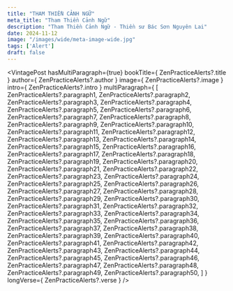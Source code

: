 ```yaml
---
title: "THAM THIỀN CẢNH NGỮ"
meta_title: "Tham Thiền Cảnh Ngữ"
description: "Tham Thiền Cảnh Ngữ - Thiền sư Bác Sơn Nguyên Lai"
date: 2024-11-12
image: "/images/wide/meta-image-wide.jpg"
tags: ['Alert']
draft: false
---
```



<div style="width: 100%; margin: auto">
  <Youtube client:load id={ZenPracticeAlerts?.youtubeId} title={ZenPracticeAlerts?.title} />
</div>

<VintagePost
  hasMultiParagraph={true}
  bookTitle={ ZenPracticeAlerts?.title }
  author={ ZenPracticeAlerts?.author }
  image={ ZenPracticeAlerts?.image }
  intro={ ZenPracticeAlerts?.intro }
  multiParagraph={
    [
      ZenPracticeAlerts?.paragraph1,
      ZenPracticeAlerts?.paragraph2,
      ZenPracticeAlerts?.paragraph3,
      ZenPracticeAlerts?.paragraph4,
      ZenPracticeAlerts?.paragraph5,
      ZenPracticeAlerts?.paragraph6,
      ZenPracticeAlerts?.paragraph7,
      ZenPracticeAlerts?.paragraph8,
      ZenPracticeAlerts?.paragraph9,
      ZenPracticeAlerts?.paragraph10,
      ZenPracticeAlerts?.paragraph11,
      ZenPracticeAlerts?.paragraph12,
      ZenPracticeAlerts?.paragraph13,
      ZenPracticeAlerts?.paragraph14,
      ZenPracticeAlerts?.paragraph15,
      ZenPracticeAlerts?.paragraph16,
      ZenPracticeAlerts?.paragraph17,
      ZenPracticeAlerts?.paragraph18,
      ZenPracticeAlerts?.paragraph19,
      ZenPracticeAlerts?.paragraph20,
      ZenPracticeAlerts?.paragraph21,
      ZenPracticeAlerts?.paragraph22,
      ZenPracticeAlerts?.paragraph23,
      ZenPracticeAlerts?.paragraph24,
      ZenPracticeAlerts?.paragraph25,
      ZenPracticeAlerts?.paragraph26,
      ZenPracticeAlerts?.paragraph27,
      ZenPracticeAlerts?.paragraph28,
      ZenPracticeAlerts?.paragraph29,
      ZenPracticeAlerts?.paragraph30,
      ZenPracticeAlerts?.paragraph31,
      ZenPracticeAlerts?.paragraph32,
      ZenPracticeAlerts?.paragraph33,
      ZenPracticeAlerts?.paragraph34,
      ZenPracticeAlerts?.paragraph35,
      ZenPracticeAlerts?.paragraph36,
      ZenPracticeAlerts?.paragraph37,
      ZenPracticeAlerts?.paragraph38,
      ZenPracticeAlerts?.paragraph39,
      ZenPracticeAlerts?.paragraph40,
      ZenPracticeAlerts?.paragraph41,
      ZenPracticeAlerts?.paragraph42,
      ZenPracticeAlerts?.paragraph43,
      ZenPracticeAlerts?.paragraph44,
      ZenPracticeAlerts?.paragraph45,
      ZenPracticeAlerts?.paragraph46,
      ZenPracticeAlerts?.paragraph47,
      ZenPracticeAlerts?.paragraph48,
      ZenPracticeAlerts?.paragraph49,
      ZenPracticeAlerts?.paragraph50,
    ]
  }
  longVerse={ ZenPracticeAlerts?.verse }
/>
